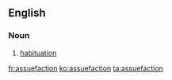 ==English==

===Noun===
{{en-noun|-}}

# {{context|obsolete|lang=en}} [[habituation]]

[[fr:assuefaction]]
[[ko:assuefaction]]
[[ta:assuefaction]]